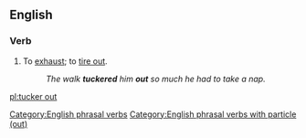 ==English==

===Verb===
{{en-verb|tuckers out|tuckering out|tuckered out}}

# {{lb|en|informal}} To [[exhaust]]; to [[tire out]].
#: ''The walk '''tuckered''' him '''out''' so much he had to take a nap.''

[[Category:English phrasal verbs]]
[[Category:English phrasal verbs with particle (out)]]

[[pl:tucker out]]